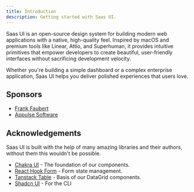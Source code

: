 ```yaml
---
title: Introduction
description: Getting started with Saas UI.
---
```


Saas UI is an open-source design system for building modern web applications with a native, high-quality feel.
Inspired by macOS and premium tools like Linear, Attio, and Superhuman, it provides intuitive primitives
that empower developers to create beautiful, user-friendly interfaces without sacrificing development velocity.

Whether you're building a simple dashboard or a complex enterprise application, Saas UI helps you deliver polished experiences that users love.

## Sponsors

- [Frank Faubert](https://github.com/ffaubert)
- [Appulse Software](https://appulse.net/)

## Acknowledgements

Saas UI is built with the help of many amazing libraries and their authors, without them this wouldn't be possible.

- [Chakra UI](https://chakra-ui.com/) - The foundation of our components.
- [React Hook Form](https://react-hook-form.com/) - Form state management.
- [Tanstack Table](https://tanstack.com/table) - Basis of our DataGrid components.
- [Shadcn UI](https://ui.shadcn.com/) - For the CLI
